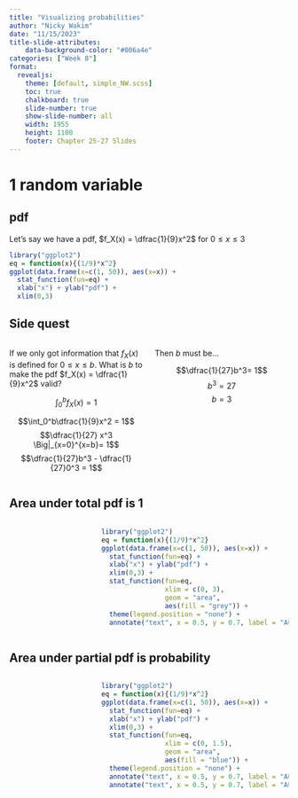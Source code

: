 ```yaml
---
title: "Visualizing probabilities"
author: "Nicky Wakim"
date: "11/15/2023"
title-slide-attributes:
    data-background-color: "#006a4e"
categories: ["Week 8"]
format: 
  revealjs:
    theme: [default, simple_NW.scss]
    toc: true
    chalkboard: true
    slide-number: true
    show-slide-number: all
    width: 1955
    height: 1100
    footer: Chapter 25-27 Slides
---
```


# 1 random variable

## pdf

Let's say we have a pdf, $f_X(x) = \dfrac{1}{9}x^2$ for $0 \leq x \leq 3$

```r
library("ggplot2")
eq = function(x){(1/9)*x^2}
ggplot(data.frame(x=c(1, 50)), aes(x=x)) + 
  stat_function(fun=eq) +
  xlab("x") + ylab("pdf") +
  xlim(0,3)
```

## Side quest

::: columns
::: {.column width="50%"}

If we only got information that $f_X(x)$ is defined for $0 \leq x \leq b$. What is $b$ to make the pdf $f_X(x) = \dfrac{1}{9}x^2$ valid?

$$\int_0^bf_X(x) =1$$

$$\int_0^b\dfrac{1}{9}x^2 = 1$$ $$\dfrac{1}{27} x^3 \Big|_{x=0}^{x=b}= 1$$ $$\dfrac{1}{27}b^3 - \dfrac{1}{27}0^3 = 1$$ 
:::

::: {.column width="50%"}
Then $b$ must be...

$$\dfrac{1}{27}b^3= 1$$ $$b^3 = 27$$ $$b = 3$$
:::
:::

## Area under total pdf is 1

::: columns
::: {.column width="30%"}
:::

::: {.column width="70%"}

```r
library("ggplot2")
eq = function(x){(1/9)*x^2}
ggplot(data.frame(x=c(1, 50)), aes(x=x)) + 
  stat_function(fun=eq) +
  xlab("x") + ylab("pdf") +
  xlim(0,3) +
  stat_function(fun=eq, 
                xlim = c(0, 3),
                geom = "area", 
                aes(fill = "grey")) +
  theme(legend.position = "none") +
  annotate("text", x = 0.5, y = 0.7, label = "AUC = 1", color = "grey")
```
:::
:::

## Area under partial pdf is probability

::: columns
::: {.column width="30%"}
:::

::: {.column width="70%"}

```r
library("ggplot2")
eq = function(x){(1/9)*x^2}
ggplot(data.frame(x=c(1, 50)), aes(x=x)) + 
  stat_function(fun=eq) +
  xlab("x") + ylab("pdf") +
  xlim(0,3) +
  stat_function(fun=eq, 
                xlim = c(0, 1.5),
                geom = "area", 
                aes(fill = "blue")) +
  theme(legend.position = "none") +
  annotate("text", x = 0.5, y = 0.7, label = "AUC = __", color = "grey") +
  annotate("text", x = 0.5, y = 0.7, label = "AUC = __", color = "blue")
```
:::
:::

